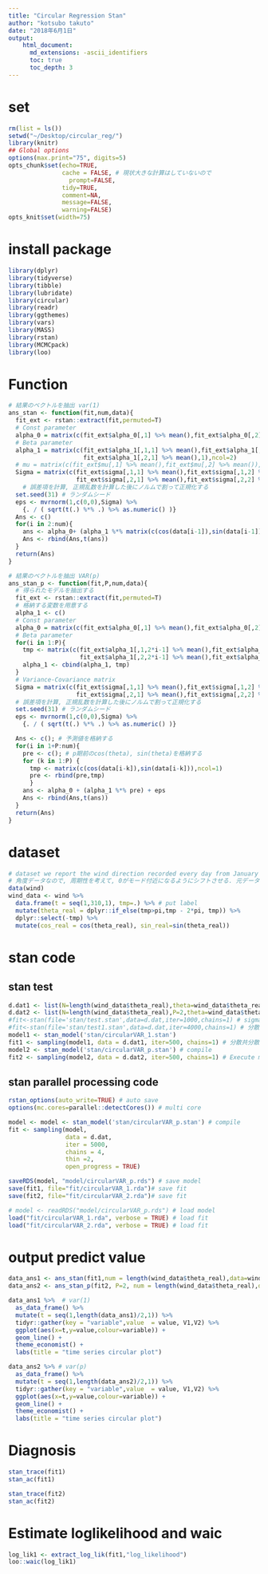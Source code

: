 ```yaml
---
title: "Circular Regression Stan"
author: "kotsubo takuto"
date: "2018年6月1日"
output: 
    html_document:
      md_extensions: -ascii_identifiers
      toc: true
      toc_depth: 3
---
```


# set 

```r
rm(list = ls())
setwd("~/Desktop/circular_reg/") 
library(knitr)
## Global options
options(max.print="75", digits=5)
opts_chunk$set(echo=TRUE,
               cache = FALSE, # 現状大きな計算はしていないので
	             prompt=FALSE,
               tidy=TRUE,
               comment=NA,
               message=FALSE,
               warning=FALSE)
opts_knit$set(width=75)
```

# install package

```r
library(dplyr)
library(tidyverse)
library(tibble)
library(lubridate)
library(circular)
library(readr)
library(ggthemes)
library(vars)
library(MASS)
library(rstan)
library(MCMCpack)
library(loo)
```

# Function

```r
# 結果のベクトルを抽出 var(1)
ans_stan <- function(fit,num,data){
  fit_ext <- rstan::extract(fit,permuted=T)
  # Const parameter
  alpha_0 = matrix(c(fit_ext$alpha_0[,1] %>% mean(),fit_ext$alpha_0[,2] %>% mean()),ncol=1)
  # Beta parameter
  alpha_1 = matrix(c(fit_ext$alpha_1[,1,1] %>% mean(),fit_ext$alpha_1[,1,2] %>% mean(),
                     fit_ext$alpha_1[,2,1] %>% mean(),1),ncol=2)
  # mu = matrix(c(fit_ext$mu[,1] %>% mean(),fit_ext$mu[,2] %>% mean()),ncol=1)
  Sigma = matrix(c(fit_ext$sigma[,1,1] %>% mean(),fit_ext$sigma[,1,2] %>% mean(),
                   fit_ext$sigma[,2,1] %>% mean(),fit_ext$sigma[,2,2] %>% mean()),ncol=2)
    # 誤差項を計算, 正規乱数を計算した後にノルムで割って正規化する
  set.seed(31) # ランダムシード
  eps <- mvrnorm(1,c(0,0),Sigma) %>% 
    {. / ( sqrt(t(.) %*% .) %>% as.numeric() )}
  Ans <- c()
  for(i in 2:num){
    ans <- alpha_0+ (alpha_1 %*% matrix(c(cos(data[i-1]),sin(data[i-1])),ncol=1)) + eps
    Ans <- rbind(Ans,t(ans))
  }
  return(Ans)  
}

# 結果のベクトルを抽出 VAR(p)
ans_stan_p <- function(fit,P,num,data){
  # 得られたモデルを抽出する
  fit_ext <- rstan::extract(fit,permuted=T)
  # 格納する変数を用意する
  alpha_1 <- c()
  # Const parameter
  alpha_0 = matrix(c(fit_ext$alpha_0[,1] %>% mean(),fit_ext$alpha_0[,2] %>% mean()),ncol=1)
  # Beta parameter
  for(i in 1:P){
    tmp <- matrix(c(fit_ext$alpha_1[,1,2*i-1] %>% mean(),fit_ext$alpha_1[,1,2*i] %>% mean(),
                    fit_ext$alpha_1[,2,2*i-1] %>% mean(),fit_ext$alpha_1[,1,2*i] %>% mean()),ncol=2)
    alpha_1 <- cbind(alpha_1, tmp)
  }
  # Variance-Covariance matrix
  Sigma = matrix(c(fit_ext$sigma[,1,1] %>% mean(),fit_ext$sigma[,1,2] %>% mean(),
                   fit_ext$sigma[,2,1] %>% mean(),fit_ext$sigma[,2,2] %>% mean()),ncol=2)
  # 誤差項を計算, 正規乱数を計算した後にノルムで割って正規化する
  set.seed(31) # ランダムシード
  eps <- mvrnorm(1,c(0,0),Sigma) %>% 
    {. / ( sqrt(t(.) %*% .) %>% as.numeric() )}

  Ans <- c(); # 予測値を格納する
  for(i in 1+P:num){
    pre <- c(); # p期前のcos(theta), sin(theta)を格納する
    for (k in 1:P) {
      tmp <- matrix(c(cos(data[i-k]),sin(data[i-k])),ncol=1)
      pre <- rbind(pre,tmp)
      }
    ans <- alpha_0 + (alpha_1 %*% pre) + eps
    Ans <- rbind(Ans,t(ans))
  }
  return(Ans)  
}
```

# dataset

```r
# dataset we report the wind direction recorded every day from January 29, 2001 to March 31, 2001 from 3.00am to 4.00am included.
# 角度データなので, 周期性を考えて, 0がモード付近になるようにシフトさせる. 元データから$-\pi$ずらして, $[-\pi,\pi]$で考える.
data(wind) 
wind_data <- wind %>%  
  data.frame(t = seq(1,310,1), tmp=.) %>% # put label
  mutate(theta_real = dplyr::if_else(tmp>pi,tmp - 2*pi, tmp)) %>% 
  dplyr::select(-tmp) %>% 
  mutate(cos_real = cos(theta_real), sin_real=sin(theta_real))
```

# stan code

## stan test

```r
d.dat1 <- list(N=length(wind_data$theta_real),theta=wind_data$theta_real) # for VAR(1)
d.dat2 <- list(N=length(wind_data$theta_real),P=2,theta=wind_data$theta_real) # for VAR(p)
#fit<-stan(file='stan/test.stan',data=d.dat,iter=1000,chains=1) # sigma(2,2) に対して1を仮定する
#fit<-stan(file='stan/test1.stan',data=d.dat,iter=4000,chains=1) # 分散共分散行列の過程
model1 <- stan_model('stan/circularVAR_1.stan')
fit1 <- sampling(model1, data = d.dat1, iter=500, chains=1) # 分散共分散行列の過程
model2 <- stan_model('stan/circularVAR_p.stan') # compile
fit2 <- sampling(model2, data = d.dat2, iter=500, chains=1) # Execute model 
```

## stan parallel processing code

```r
rstan_options(auto_write=TRUE) # auto save
options(mc.cores=parallel::detectCores()) # multi core

model <- model <- stan_model('stan/circularVAR_p.stan') # compile
fit <- sampling(model, 
                data = d.dat,
                iter = 5000,
                chains = 4,
                thin =2,
                open_progress = TRUE)
```


```r
saveRDS(model, "model/circularVAR_p.rds") # save model
save(fit1, file="fit/circularVAR_1.rda")# save fit
save(fit2, file="fit/circularVAR_2.rda")# save fit
```

```r
# model <- readRDS("model/circularVAR_p.rds") # load model
load("fit/circularVAR_1.rda", verbose = TRUE) # load fit
load("fit/circularVAR_2.rda", verbose = TRUE) # load fit
```

# output predict value

```r
data_ans1 <- ans_stan(fit1,num = length(wind_data$theta_real),data=wind_data$theta_real) # パラメータ推定値を用いて, 予測 
data_ans2 <- ans_stan_p(fit2, P=2, num = length(wind_data$theta_real),data=wind_data$theta_real) # パラメータ推定値を用いて, 予測 

data_ans1 %>%  # var(1)
  as_data_frame() %>% 
  mutate(t = seq(1,length(data_ans1)/2,1)) %>% 
  tidyr::gather(key = "variable",value  = value, V1,V2) %>% 
  ggplot(aes(x=t,y=value,colour=variable)) +
  geom_line() + 
  theme_economist() +
  labs(title = "time series circular plot")

data_ans2 %>% # var(p)
  as_data_frame() %>% 
  mutate(t = seq(1,length(data_ans2)/2,1)) %>% 
  tidyr::gather(key = "variable",value  = value, V1,V2) %>% 
  ggplot(aes(x=t,y=value,colour=variable)) +
  geom_line() + 
  theme_economist() +
  labs(title = "time series circular plot")
```

# Diagnosis

```r
stan_trace(fit1)
stan_ac(fit1)

stan_trace(fit2)
stan_ac(fit2)
```

# Estimate loglikelihood and waic

```r
log_lik1 <- extract_log_lik(fit1,"log_likelihood")
loo::waic(log_lik1)
```


